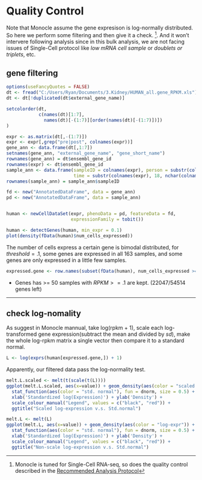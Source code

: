 # Quality Control

  Note that Monocle assume the gene expresison is log-normally distributed. So here we perform some filtering and then give it a check. ^[Monocle is tuned for Single-Cell RNA-seq, so does the quality control described in the [Recommended Analysis Protocol](http://cole-trapnell-lab.github.io/monocle-release/docs/#recommended-analysis-protocol)]. And it won't intervere following analysis since in this bulk analysis, we are not facing issues of Single-Cell protocol like *low mRNA cell sample* or *doublets or triplets*, etc. 

## gene filtering{#gf}
```{r include=FALSE}
options(useFancyQuotes = FALSE)
dt <- fread("C:/Users/Ryan/Documents/3.Kidney/HUMAN_all.gene_RPKM.xls")
dt <- dt[!duplicated(dt$external_gene_name)]

setcolorder(dt,
            c(names(dt)[1:7],
              names(dt)[-(1:7)][order(names(dt)[-(1:7)])])
)

expr <- as.matrix(dt[,-(1:7)])
expr <- expr[,grep("pre|post", colnames(expr))]
gene_ann <- data.frame(dt[,1:7])
setnames(gene_ann, "external_gene_name", "gene_short_name")
rownames(gene_ann) = dt$ensembl_gene_id
rownames(expr) <- dt$ensembl_gene_id
sample_ann <- data.frame(sampleID = colnames(expr), person = substr(colnames(expr), 15,16),
                         time = substr(colnames(expr), 18, nchar(colnames(expr))))
rownames(sample_ann) = sample_ann$sampleID

fd <- new("AnnotatedDataFrame", data = gene_ann)
pd <- new("AnnotatedDataFrame", data = sample_ann)


human <- newCellDataSet(expr, phenoData = pd, featureData = fd,
                        expressionFamily = tobit())

```
```{r}
human <- detectGenes(human, min_expr = 0.1)
plot(density(fData(human)$num_cells_expressed))
```
The number of cells express a certain gene is bimodal distributed, for $threshold = .1$, some genes are expressed in all 163 samples, and some genes are only expressed in a little few samples.
```{r}
expressed.gene <- row.names(subset(fData(human), num_cells_expressed >= 50))
```
* Genes has >= 50 samples with $RPKM >= .1$ are kept. (22047/54514 genes left)

***
## check log-nomality
  As suggest in Monocle mannual, take log(rpkm + 1), scale each log-transformed gene expression(subtract the mean and divided by $sd$), make the whole log-rpkm matrix a single vector then compare it to a standard normal.
```{r}
L <- log(exprs(human[expressed.gene,]) + 1)
```

Apparently, our filtered data pass the log-normality test.
```{r, echo=F}
melt.L.scaled <- melt(t(scale(t(L))))
ggplot(melt.L.scaled, aes(x=value)) + geom_density(aes(color = "scaled log-expr")) +
  stat_function(aes(color = "std. normal"), fun = dnorm, size = 0.5) +
  xlab('Standardized log(Expression)') + ylab('Density') +
  scale_colour_manual("Legend", values = c("black", "red")) +
  ggtitle("Scaled log-expression v.s. Std.normal")
```


```{r, echo = F}
melt.L <- melt(L)
ggplot(melt.L, aes(x=value)) + geom_density(aes(color = "log-expr")) +
  stat_function(aes(color = "std. normal"), fun = dnorm, size = 0.5) +
  xlab('Standardized log(Expression)') + ylab('Density') +
  scale_colour_manual("Legend", values = c("black", "red")) +
  ggtitle("Non-scale log-expression v.s. Std.normal")

```
